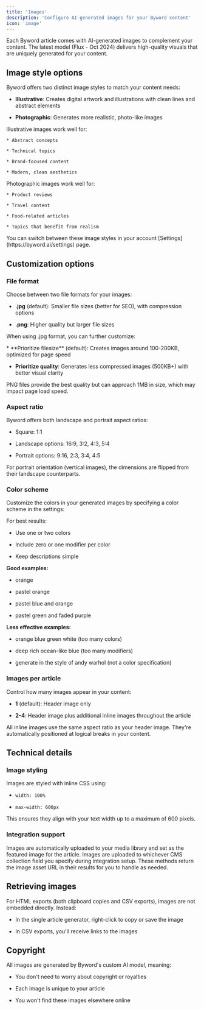 ```yaml
---
title: 'Images'
description: 'Configure AI-generated images for your Byword content'
icon: 'image'
---
```


Each Byword article comes with AI-generated images to complement your content. The latest model (Flux - Oct 2024) delivers high-quality visuals that are uniquely generated for your content.

## Image style options

Byword offers two distinct image styles to match your content needs:

* **Illustrative**: Creates digital artwork and illustrations with clean lines and abstract elements

* **Photographic**: Generates more realistic, photo-like images

<Tabs>
  <Tab title="Illustrative style">
    Illustrative images work well for:

    * Abstract concepts

    * Technical topics

    * Brand-focused content

    * Modern, clean aesthetics
  </Tab>

  <Tab title="Photographic style">
    Photographic images work well for:

    * Product reviews

    * Travel content

    * Food-related articles

    * Topics that benefit from realism
  </Tab>
</Tabs>

<Info>
  You can switch between these image styles in your account [Settings](https://byword.ai/settings) page.
</Info>

## Customization options

### File format

Choose between two file formats for your images:

* **.jpg** (default): Smaller file sizes (better for SEO), with compression options

* **.png**: Higher quality but larger file sizes

When using .jpg format, you can further customize:

<Accordion title="JPG quality settings">
  * **Prioritize filesize** (default): Creates images around 100-200KB, optimized for page speed

  * **Prioritize quality**: Generates less compressed images (500KB+) with better visual clarity
</Accordion>

<Warning>
  PNG files provide the best quality but can approach 1MB in size, which may impact page load speed.
</Warning>

### Aspect ratio

Byword offers both landscape and portrait aspect ratios:

* Square: 1:1

* Landscape options: 16:9, 3:2, 4:3, 5:4

* Portrait options: 9:16, 2:3, 3:4, 4:5

<Info>
  For portrait orientation (vertical images), the dimensions are flipped from their landscape counterparts.
</Info>

### Color scheme

Customize the colors in your generated images by specifying a color scheme in the settings:

<Accordion title="Color scheme best practices">
  For best results:

  * Use one or two colors

  * Include zero or one modifier per color

  * Keep descriptions simple

  **Good examples:**

  * orange

  * pastel orange

  * pastel blue and orange

  * pastel green and faded purple

  **Less effective examples:**

  * orange blue green white (too many colors)

  * deep rich ocean-like blue (too many modifiers)

  * generate in the style of andy warhol (not a color specification)
</Accordion>

### Images per article

Control how many images appear in your content:

* **1** (default): Header image only

* **2-4**: Header image plus additional inline images throughout the article

<Info>
  All inline images use the same aspect ratio as your header image. They're automatically positioned at logical breaks in your content.
</Info>

## Technical details

### Image styling

Images are styled with inline CSS using:

* `width: 100%`

* `max-width: 600px`

This ensures they align with your text width up to a maximum of 600 pixels.

### Integration support

<Tabs>
  <Tab title="WordPress">
    Images are automatically uploaded to your media library and set as the featured image for the article.
  </Tab>

  <Tab title="Webflow">
    Images are uploaded to whichever CMS collection field you specify during integration setup.
  </Tab>

  <Tab title="Zapier/API/CSV">
    These methods return the image asset URL in their results for you to handle as needed.
  </Tab>
</Tabs>

## Retrieving images

For HTML exports (both clipboard copies and CSV exports), images are not embedded directly. Instead:

* In the single article generator, right-click to copy or save the image

* In CSV exports, you'll receive links to the images

## Copyright

All images are generated by Byword's custom AI model, meaning:

* You don't need to worry about copyright or royalties

* Each image is unique to your article

* You won't find these images elsewhere online